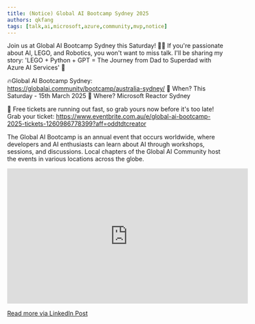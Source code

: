```yaml
---
title: (Notice) Global AI Bootcamp Sydney 2025
authors: qkfang
tags: [talk,ai,microsoft,azure,community,mvp,notice]
---
```



Join us at Global AI Bootcamp Sydney this Saturday! 🎤🤖 If you're passionate about AI, LEGO, and Robotics, you won't want to miss talk. I'll be sharing my story: 'LEGO + Python + GPT = The Journey from Dad to Superdad with Azure AI Services' 🌟

🔥Global AI Bootcamp Sydney: https://globalai.community/bootcamp/australia-sydney/
📅 When? This Saturday - 15th March 2025
📍 Where? Microsoft Reactor Sydney

🎫 Free tickets are running out fast, so grab yours now before it's too late!
Grab your ticket: https://www.eventbrite.com.au/e/global-ai-bootcamp-2025-tickets-1260986778399?aff=oddtdtcreator

The Global AI Bootcamp is an annual event that occurs worldwide, where developers and AI enthusiasts can learn about AI through workshops, sessions, and discussions. Local chapters of the Global AI Community host the events in various locations across the globe.

<iframe width="560" height="315" src="https://www.youtube.com/embed/n2PHVqfq56k?si=EgJjossDjkvimkUb" title="YouTube video player" frameborder="0" allow="accelerometer; autoplay; clipboard-write; encrypted-media; gyroscope; picture-in-picture; web-share" referrerpolicy="strict-origin-when-cross-origin" allowfullscreen></iframe>

<br/>

<a href="https://www.linkedin.com/posts/qkfang_ai-lego-robotics-activity-7305914286269153280-55qC" target="_blank">Read more via LinkedIn Post</a>
